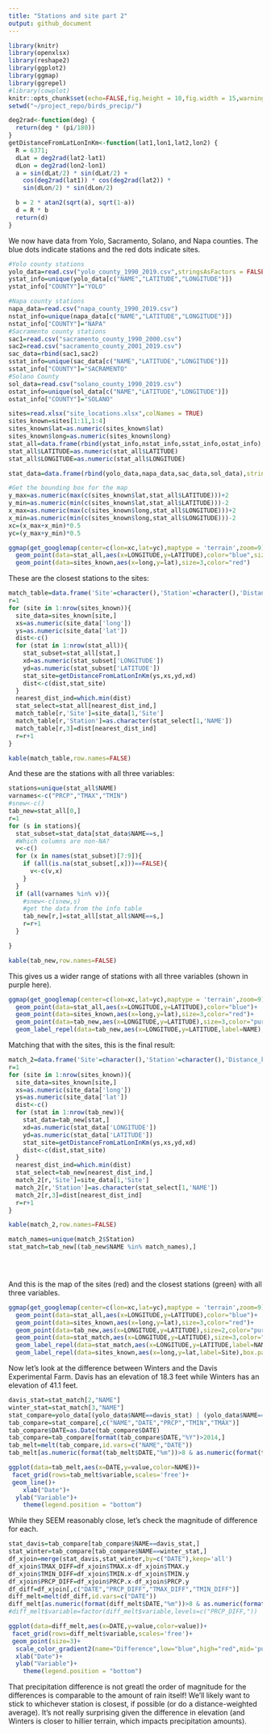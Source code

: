 ```yaml
---
title: "Stations and site part 2"
output: github_document
---
```

```r
library(knitr)
library(openxlsx)
library(reshape2)
library(ggplot2)
library(ggmap)
library(ggrepel)
#library(cowplot)
knitr::opts_chunk$set(echo=FALSE,fig.height = 10,fig.width = 15,warning=FALSE)
setwd("~/project_repo/birds_precip/")

deg2rad<-function(deg) {
  return(deg * (pi/180))
}
getDistanceFromLatLonInKm<-function(lat1,lon1,lat2,lon2) {
  R = 6371;
  dLat = deg2rad(lat2-lat1)
  dLon = deg2rad(lon2-lon1)
  a = sin(dLat/2) * sin(dLat/2) +
    cos(deg2rad(lat1)) * cos(deg2rad(lat2)) *
    sin(dLon/2) * sin(dLon/2)

  b = 2 * atan2(sqrt(a), sqrt(1-a))
  d = R * b
  return(d)
}

```

We now have data from Yolo, Sacramento, Solano, and Napa counties. The blue dots indicate stations and the red dots indicate sites.

```r
#Yolo county stations
yolo_data=read.csv("yolo_county_1990_2019.csv",stringsAsFactors = FALSE)
ystat_info=unique(yolo_data[c("NAME","LATITUDE","LONGITUDE")])
ystat_info["COUNTY"]="YOLO"

#Napa county stations
napa_data=read.csv("napa_county_1990_2019.csv")
nstat_info=unique(napa_data[c("NAME","LATITUDE","LONGITUDE")])
nstat_info["COUNTY"]="NAPA"
#Sacramento county stations
sac1=read.csv("sacramento_county_1990_2000.csv")
sac2=read.csv("sacramento_county_2001_2019.csv")
sac_data=rbind(sac1,sac2)
sstat_info=unique(sac_data[c("NAME","LATITUDE","LONGITUDE")])
sstat_info["COUNTY"]="SACRAMENTO"
#Solano County
sol_data=read.csv("solano_county_1990_2019.csv")
ostat_info=unique(sol_data[c("NAME","LATITUDE","LONGITUDE")])
ostat_info["COUNTY"]="SOLANO"

sites=read.xlsx("site_locations.xlsx",colNames = TRUE)
sites_known=sites[1:11,1:4]
sites_known$lat=as.numeric(sites_known$lat)
sites_known$long=as.numeric(sites_known$long)
stat_all=data.frame(rbind(ystat_info,nstat_info,sstat_info,ostat_info),stringsAsFactors = FALSE)
stat_all$LATITUDE=as.numeric(stat_all$LATITUDE)
stat_all$LONGITUDE=as.numeric(stat_all$LONGITUDE)

stat_data=data.frame(rbind(yolo_data,napa_data,sac_data,sol_data),stringsAsFactors = FALSE)
```

```r
#Get the bounding box for the map
y_max=as.numeric(max(c(sites_known$lat,stat_all$LATITUDE)))+2
y_min=as.numeric(min(c(sites_known$lat,stat_all$LATITUDE)))-2
x_max=as.numeric(max(c(sites_known$long,stat_all$LONGITUDE)))+2
x_min=as.numeric(min(c(sites_known$long,stat_all$LONGITUDE)))-2
xc=(x_max+x_min)*0.5
yc=(y_max+y_min)*0.5

ggmap(get_googlemap(center=c(lon=xc,lat=yc),maptype = 'terrain',zoom=9))+
  geom_point(data=stat_all,aes(x=LONGITUDE,y=LATITUDE),color="blue",size=3)+
  geom_point(data=sites_known,aes(x=long,y=lat),size=3,color="red")

```

These are the closest stations to the sites:

```r

match_table=data.frame('Site'=character(),'Station'=character(),'Distance_km'=numeric(),stringsAsFactors = FALSE)
r=1
for (site in 1:nrow(sites_known)){
  site_data=sites_known[site,]
  xs=as.numeric(site_data['long'])
  ys=as.numeric(site_data['lat'])
  dist<-c()
  for (stat in 1:nrow(stat_all)){
    stat_subset=stat_all[stat,]
    xd=as.numeric(stat_subset['LONGITUDE'])
    yd=as.numeric(stat_subset['LATITUDE'])
    stat_site=getDistanceFromLatLonInKm(ys,xs,yd,xd) 
    dist<-c(dist,stat_site)
  }
  nearest_dist_ind=which.min(dist)
  stat_select=stat_all[nearest_dist_ind,]
  match_table[r,'Site']=site_data[1,'Site']
  match_table[r,'Station']=as.character(stat_select[1,'NAME'])
  match_table[r,3]=dist[nearest_dist_ind]
  r=r+1
}

kable(match_table,row.names=FALSE)
```

And these are the stations with all three variables:

```r
stations=unique(stat_all$NAME)
varnames<-c("PRCP","TMAX","TMIN")
#snew<-c()
tab_new=stat_all[0,]
r=1
for (s in stations){
  stat_subset=stat_data[stat_data$NAME==s,]  
  #Which columns are non-NA?
  v<-c()
  for (x in names(stat_subset)[7:9]){
    if (all(is.na(stat_subset[,x]))==FALSE){
      v<-c(v,x)
    }
  }
  if (all(varnames %in% v)){
    #snew<-c(snew,s)
    #get the data from the info table
    tab_new[r,]=stat_all[stat_all$NAME==s,]
    r=r+1
  }

}

kable(tab_new,row.names=FALSE)


```

This gives us a wider range of stations with all three variables (shown in purple here).

```r
ggmap(get_googlemap(center=c(lon=xc,lat=yc),maptype = 'terrain',zoom=9))+
  geom_point(data=stat_all,aes(x=LONGITUDE,y=LATITUDE),color="blue")+
  geom_point(data=sites_known,aes(x=long,y=lat),size=3,color="red")+
  geom_point(data=tab_new,aes(x=LONGITUDE,y=LATITUDE),size=3,color="purple")+
  geom_label_repel(data=tab_new,aes(x=LONGITUDE,y=LATITUDE,label=NAME),box.padding = 0.5,point.padding = 0.5)
```
Matching that with the sites, this is the final result:


```r
match_2=data.frame('Site'=character(),'Station'=character(),'Distance_km'=numeric(),stringsAsFactors = FALSE)
r=1
for (site in 1:nrow(sites_known)){
  site_data=sites_known[site,]
  xs=as.numeric(site_data['long'])
  ys=as.numeric(site_data['lat'])
  dist<-c()
  for (stat in 1:nrow(tab_new)){
    stat_data=tab_new[stat,]
    xd=as.numeric(stat_data['LONGITUDE'])
    yd=as.numeric(stat_data['LATITUDE'])
    stat_site=getDistanceFromLatLonInKm(ys,xs,yd,xd) 
    dist<-c(dist,stat_site)
  }
  nearest_dist_ind=which.min(dist)
  stat_select=tab_new[nearest_dist_ind,]
  match_2[r,'Site']=site_data[1,'Site']
  match_2[r,'Station']=as.character(stat_select[1,'NAME'])
  match_2[r,3]=dist[nearest_dist_ind]
  r=r+1
}

kable(match_2,row.names=FALSE)

match_names=unique(match_2$Station)
stat_match=tab_new[(tab_new$NAME %in% match_names),]


  
```


And this is the map of the sites (red) and the closest stations (green) with all three variables.

```r
ggmap(get_googlemap(center=c(lon=xc,lat=yc),maptype = 'terrain',zoom=9))+
  geom_point(data=stat_all,aes(x=LONGITUDE,y=LATITUDE),color="blue")+
  geom_point(data=sites_known,aes(x=long,y=lat),size=3,color="red")+
  geom_point(data=tab_new,aes(x=LONGITUDE,y=LATITUDE),size=2,color="purple")+
  geom_point(data=stat_match,aes(x=LONGITUDE,y=LATITUDE),size=3,color="green")+
  geom_label_repel(data=stat_match,aes(x=LONGITUDE,y=LATITUDE,label=NAME),box.padding = 0.5,point.padding = 0.5)+
  geom_label_repel(data=sites_known,aes(x=long,y=lat,label=Site),box.padding=0.5,point.padding = 0.7)
```

Now let's look at the difference between Winters and the Davis Experimental Farm. Davis has an elevation of 18.3 feet while Winters has an elevation of 41.1 feet.

```r

davis_stat=stat_match[2,"NAME"]
winter_stat=stat_match[3,"NAME"]
stat_compare=yolo_data[(yolo_data$NAME==davis_stat) | (yolo_data$NAME==winter_stat),]
tab_compare=stat_compare[,c("NAME","DATE","PRCP","TMIN","TMAX")]
tab_compare$DATE=as.Date(tab_compare$DATE)
tab_compare=tab_compare[format(tab_compare$DATE,"%Y")>2014,]
tab_melt=melt(tab_compare,id.vars=c("NAME","DATE"))
tab_melt[as.numeric(format(tab_melt$DATE,"%m"))>8 & as.numeric(format(tab_melt$DATE,"%m"))<12,"value"]=NA

ggplot(data=tab_melt,aes(x=DATE,y=value,color=NAME))+
 facet_grid(rows=tab_melt$variable,scales='free')+
 geom_line()+
    xlab("Date")+
  ylab("Variable")+
    theme(legend.position = "bottom")
```
While they SEEM reasonably close, let's check the magnitude of difference for each.

```r
stat_davis=tab_compare[tab_compare$NAME==davis_stat,]
stat_winter=tab_compare[tab_compare$NAME==winter_stat,]
df_xjoin=merge(stat_davis,stat_winter,by=c("DATE"),keep='all')
df_xjoin$TMAX_DIFF=df_xjoin$TMAX.x-df_xjoin$TMAX.y
df_xjoin$TMIN_DIFF=df_xjoin$TMIN.x-df_xjoin$TMIN.y
df_xjoin$PRCP_DIFF=df_xjoin$PRCP.x-df_xjoin$PRCP.y
df_diff=df_xjoin[,c("DATE","PRCP_DIFF","TMAX_DIFF","TMIN_DIFF")]
diff_melt=melt(df_diff,id.vars=c("DATE"))
diff_melt[as.numeric(format(diff_melt$DATE,"%m"))>8 & as.numeric(format(diff_melt$DATE,"%m"))<12,"value"]=NA
#diff_melt$variable=factor(diff_melt$variable,levels=c("PRCP_DIFF,"))

ggplot(data=diff_melt,aes(x=DATE,y=value,color=value))+
 facet_grid(rows=diff_melt$variable,scales='free')+
 geom_point(size=3)+
  scale_color_gradient2(name="Difference",low="blue",high="red",mid='purple',midpoint=0)+
  xlab("Date")+
  ylab("Variable")+
    theme(legend.position = "bottom")


```

That precipitation difference is not greatl the order of magnitude for the differences is comparable to the amount of rain itself! We'll likely want to stick to whichever station is closest, if possible (or do a distance-weighted average). It's not really surprising given the difference in elevation (and Winters is closer to hillier terrain, which impacts precipitation amounts).